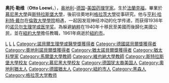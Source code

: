 '''奥托·勒维'''（'''Otto Loewi'''，{{bd|1873年|6月3日|1961年|12月25日}}），[[奥地利|奥地利]]-[[德国|德国]]-[[美国|美国]][[药理学|药理学家]]。生於[[法蘭克福|法蘭克福]]，畢業於[[慕尼黑大學|慕尼黑大學]]與[[斯特拉斯堡大學|斯特拉斯堡大學]]，後前往奧地利[[格拉茨大學|格拉茨大學]]從事研究。他与[[亨利·哈利特·戴尔|亨利·哈利特·戴尔]]在[[倫敦大學學院|倫敦大學學院]]相遇，一起因发现神经冲动的化学传递，而获得1936年的[[诺贝尔生理学或医学奖|诺贝尔生理学或医学奖]]。為躲避[[納粹|納粹]]在1940年十移民至美國而後歸化美國公民，並在[[紐約大學|紐約大學]]擔任教職，1961年病逝於[[紐約市|紐約市]]。

{{諾貝爾生理學或醫學獎獲得者 (1926年-1950年)}}
{{Authority control}}
{{DEFAULTSORT:Loewi, Otto}}
[[Category:奧地利醫學家|L]]
[[Category:德國醫學家|L]]
[[Category:美國醫學家|L]]
[[Category:諾貝爾生理學或醫學獎獲得者|Category:諾貝爾生理學或醫學獎獲得者]]
[[Category:德國諾貝爾獎獲得者|Category:德國諾貝爾獎獲得者]]
[[Category:奧地利諾貝爾獎獲得者|Category:奧地利諾貝爾獎獲得者]]
[[Category:猶太諾貝爾獎獲得者|Category:猶太諾貝爾獎獲得者]]
[[Category:猶太科學家|Category:猶太科學家]]
[[Category:馬爾堡大學教師|Category:馬爾堡大學教師]]
[[Category:維也納大學教師|Category:維也納大學教師]]
[[Category:斯特拉斯堡大學校友|Category:斯特拉斯堡大學校友]]
[[Category:慕尼黑大學校友|Category:慕尼黑大學校友]]
[[Category:德国犹太裔美国人|Category:德国犹太裔美国人]]
[[Category:奧地利猶太人|Category:奧地利猶太人]]
[[Category:德國猶太人|Category:德國猶太人]]
[[Category:紐約市人|Category:紐約市人]]
[[Category:黑森人|Category:黑森人]]
[[Category:格拉茨大学教师|Category:格拉茨大学教师]]